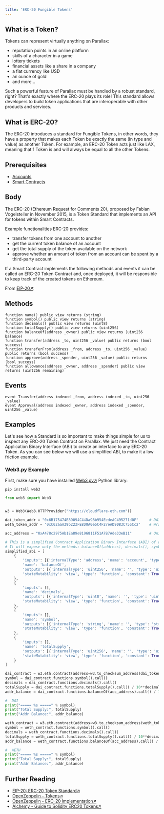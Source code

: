 ```yaml
---
title: 'ERC-20 Fungible Tokens'
---
```

## **What is a Token?**

Tokens can represent virtually anything on Parallax:

* reputation points in an online platform
* skills of a character in a game
* lottery tickets
* financial assets like a share in a company
* a fiat currency like USD
* an ounce of gold
* and more...

Such a powerful feature of Parallax must be handled by a robust standard, right? That's exactly where the ERC-20 plays its role! This standard allows developers to build token applications that are interoperable with other products and services.

## **What is ERC-20?**

The ERC-20 introduces a standard for Fungible Tokens, in other words, they have a property that makes each Token be exactly the same (in type and value) as another Token. For example, an ERC-20 Token acts just like LAX, meaning that 1 Token is and will always be equal to all the other Tokens.

## Prerequisites

* [Accounts](../../foundational-topics/accounts.md)
* [Smart Contracts](../../parallax-stack/smart-contracts.md)

## Body

The ERC-20 (Ethereum Request for Comments 20), proposed by Fabian Vogelsteller in November 2015, is a Token Standard that implements an API for tokens within Smart Contracts.

Example functionalities ERC-20 provides:

* transfer tokens from one account to another
* get the current token balance of an account
* get the total supply of the token available on the network
* approve whether an amount of token from an account can be spent by a third-party account

If a Smart Contract implements the following methods and events it can be called an ERC-20 Token Contract and, once deployed, it will be responsible to keep track of the created tokens on Ethereum.

From [EIP-20↗](https://eips.ethereum.org/EIPS/eip-20):

## **Methods**

```solidity
function name() public view returns (string)
function symbol() public view returns (string)
function decimals() public view returns (uint8)
function totalSupply() public view returns (uint256)
function balanceOf(address _owner) public view returns (uint256 balance)
function transfer(address _to, uint256 _value) public returns (bool success)
function transferFrom(address _from, address _to, uint256 _value) public returns (bool success)
function approve(address _spender, uint256 _value) public returns (bool success)
function allowance(address _owner, address _spender) public view returns (uint256 remaining)

```

## **Events**

```solidity
event Transfer(address indexed _from, address indexed _to, uint256 _value)
event Approval(address indexed _owner, address indexed _spender, uint256 _value)

```

## Examples

Let's see how a Standard is so important to make things simple for us to inspect any ERC-20 Token Contract on Parallax. We just need the Contract Application Binary Interface (ABI) to create an interface to any ERC-20 Token. As you can see below we will use a simplified ABI, to make it a low friction example.

### **Web3.py Example**

First, make sure you have installed [Web3.py↗](https://web3py.readthedocs.io/en/stable/quickstart.html#installation) Python library:

```bash
pip install web3

```

```python
from web3 import Web3


w3 = Web3(Web3.HTTPProvider("https://cloudflare-eth.com"))

dai_token_addr = "0x6B175474E89094C44Da98b954EedeAC495271d0F"     # DAI
weth_token_addr = "0xC02aaA39b223FE8D0A0e5C4F27eAD9083C756Cc2"    # Wrapped ether (WETH)

acc_address = "0xA478c2975Ab1Ea89e8196811F51A7B7Ade33eB11"        # Uniswap V2: DAI 2

# This is a simplified Contract Application Binary Interface (ABI) of an ERC-20 Token Contract.
# It will expose only the methods: balanceOf(address), decimals(), symbol() and totalSupply()
simplified_abi = [
    {
        'inputs': [{'internalType': 'address', 'name': 'account', 'type': 'address'}],
        'name': 'balanceOf',
        'outputs': [{'internalType': 'uint256', 'name': '', 'type': 'uint256'}],
        'stateMutability': 'view', 'type': 'function', 'constant': True
    },
    {
        'inputs': [],
        'name': 'decimals',
        'outputs': [{'internalType': 'uint8', 'name': '', 'type': 'uint8'}],
        'stateMutability': 'view', 'type': 'function', 'constant': True
    },
    {
        'inputs': [],
        'name': 'symbol',
        'outputs': [{'internalType': 'string', 'name': '', 'type': 'string'}],
        'stateMutability': 'view', 'type': 'function', 'constant': True
    },
    {
        'inputs': [],
        'name': 'totalSupply',
        'outputs': [{'internalType': 'uint256', 'name': '', 'type': 'uint256'}],
        'stateMutability': 'view', 'type': 'function', 'constant': True
    }
]

dai_contract = w3.eth.contract(address=w3.to_checksum_address(dai_token_addr), abi=simplified_abi)
symbol = dai_contract.functions.symbol().call()
decimals = dai_contract.functions.decimals().call()
totalSupply = dai_contract.functions.totalSupply().call() / 10**decimals
addr_balance = dai_contract.functions.balanceOf(acc_address).call() / 10**decimals

#  DAI
print("===== %s =====" % symbol)
print("Total Supply:", totalSupply)
print("Addr Balance:", addr_balance)

weth_contract = w3.eth.contract(address=w3.to_checksum_address(weth_token_addr), abi=simplified_abi)
symbol = weth_contract.functions.symbol().call()
decimals = weth_contract.functions.decimals().call()
totalSupply = weth_contract.functions.totalSupply().call() / 10**decimals
addr_balance = weth_contract.functions.balanceOf(acc_address).call() / 10**decimals

#  WETH
print("===== %s =====" % symbol)
print("Total Supply:", totalSupply)
print("Addr Balance:", addr_balance)

```

## Further Reading

* [EIP-20: ERC-20 Token Standard↗](https://eips.ethereum.org/EIPS/eip-20)
* [OpenZeppelin - Tokens↗](https://docs.openzeppelin.com/contracts/3.x/tokens#ERC20)
* [OpenZeppelin - ERC-20 Implementation↗](https://github.com/OpenZeppelin/openzeppelin-contracts/blob/master/contracts/token/ERC20/ERC20.sol)
* [Alchemy - Guide to Solidity ERC20 Tokens↗](https://www.alchemy.com/overviews/erc20-solidity)
